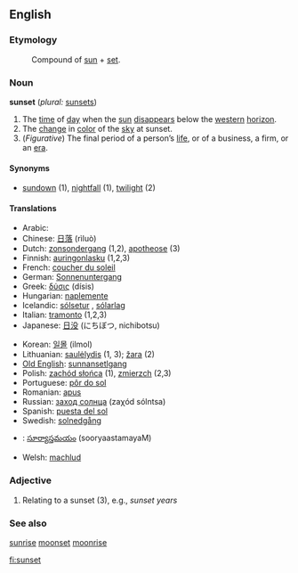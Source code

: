 ==English==

===Etymology===
:Compound of [[sun]] + [[set]].

===Noun===
'''sunset''' (''plural:'' [[sunsets]])

#The [[time]] of [[day]] when the [[sun]] [[disappear]]s below the [[western]] [[horizon]].
#The [[change]] in [[color]] of the [[sky]] at sunset.
#(''Figurative'') The final period of a person’s [[life]], or of a business, a firm, or an [[era]].

====Synonyms====
*[[sundown]] (1), [[nightfall]] (1), [[twilight]] (2)

====Translations====
{{top}}
*Arabic: {{ARchar|[[غروب الشمس]]}} {{Unicode|(ğurú:b aš-šams)}} {{m}}
*Chinese: [[日落]] (rìluò)
*Dutch: [[zonsondergang]] {{m}} (1,2), [[apotheose]] {{f}} (3)
*Finnish: [[auringonlasku]] (1,2,3)
*French: [[coucher du soleil]] {{m}}
*German: [[Sonnenuntergang]] {{m}}
*Greek: [[δύσις]] (dísis) {{f}}
*Hungarian: [[naplemente]]
*Icelandic: [[sólsetur]] {{n}}, [[sólarlag]] {{n}}
*Italian: [[tramonto]] {{m}} (1,2,3)
*Japanese: [[日没]] (にちぼつ, nichibotsu)
{{mid}}
*Korean: [[일몰]] (ilmol)
*Lithuanian: [[saulėlydis]] {{m}} (1, 3); [[žara]] {{f}} (2)
*[[Old English]]: [[sunnansetlgang]] {{m}}
*Polish: [[zachód słońca]] {{m}} (1), [[zmierzch]] {{m}} (2,3) 
*Portuguese: [[pôr do sol]] {{m}}
*Romanian: [[apus]] {{n}}
*Russian: [[заход солнца]] (zaχód sólntsa) {{m}}
*Spanish: [[puesta del sol]] {{f}}
*Swedish: [[solnedgång]]
*{{te}}: [[సూర్యాస్తమయం]] (sooryaastamayaM)
*Welsh: [[machlud]]
{{bottom}}

===Adjective===
#Relating to a sunset (3), e.g., ''sunset years''

===See also===
[[sunrise]] [[moonset]] [[moonrise]]

[[fi:sunset]]